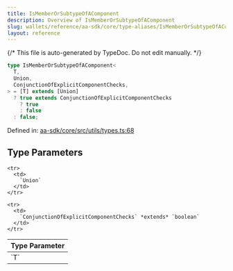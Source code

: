 ```yaml
---
title: IsMemberOrSubtypeOfAComponent
description: Overview of IsMemberOrSubtypeOfAComponent
slug: wallets/reference/aa-sdk/core/type-aliases/IsMemberOrSubtypeOfAComponent
layout: reference
---
```


{/* This file is auto-generated by TypeDoc. Do not edit manually. */}

```ts
type IsMemberOrSubtypeOfAComponent<
  T,
  Union,
  ConjunctionOfExplicitComponentChecks,
> = [T] extends [Union]
  ? true extends ConjunctionOfExplicitComponentChecks
    ? true
    : false
  : false;
```

Defined in: [aa-sdk/core/src/utils/types.ts:68](https://github.com/alchemyplatform/aa-sdk/blob/17aad1f572375d42a06c7e3238078a88a435d459/aa-sdk/core/src/utils/types.ts#L68)

## Type Parameters

<table>
  <thead>
    <tr>
      <th align="left">Type Parameter</th>
    </tr>
  </thead>

  <tbody>
    <tr>
      <td>
        `T`
      </td>
    </tr>

    <tr>
      <td>
        `Union`
      </td>
    </tr>

    <tr>
      <td>
        `ConjunctionOfExplicitComponentChecks` *extends* `boolean`
      </td>
    </tr>

  </tbody>
</table>
